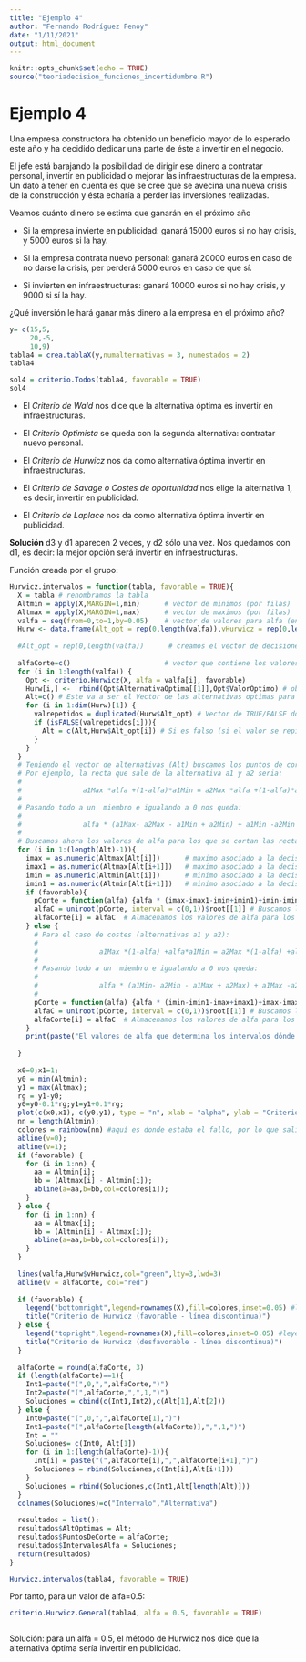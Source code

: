---
title: "Ejemplo 4"
author: "Fernando Rodríguez Fenoy"
date: "1/11/2021"
output: html_document
---

```{r setup, include=FALSE}
knitr::opts_chunk$set(echo = TRUE)
source("teoriadecision_funciones_incertidumbre.R")
```

# Ejemplo 4

Una empresa constructora ha obtenido un beneficio mayor de lo esperado este año y ha decidido dedicar una parte de éste a invertir en el negocio.

El jefe está barajando la posibilidad de dirigir ese dinero a contratar personal, invertir en publicidad o mejorar las infraestructuras de la empresa. Un dato a tener en cuenta es que se cree que se avecina una nueva crisis de la construcción y ésta echaría a perder las inversiones realizadas.


Veamos cuánto dinero se estima que ganarán en el próximo año

- Si la empresa invierte en publicidad: ganará 15000 euros si no hay crisis, y 5000 euros si la hay.

- Si la empresa contrata nuevo personal: ganará 20000 euros en caso de no darse la crisis, per perderá 5000 euros en caso de que sí.

- Si invierten en infraestructuras: ganará 10000 euros si no hay crisis, y 9000 si sí la hay.

 

¿Qué inversión le hará ganar más dinero a la empresa en el próximo año?

 
```{r}
y= c(15,5,
     20,-5,
     10,9)
tabla4 = crea.tablaX(y,numalternativas = 3, numestados = 2)
tabla4
```

```{r}
sol4 = criterio.Todos(tabla4, favorable = TRUE)
sol4
```


-   El *Criterio de Wald* nos dice que la alternativa óptima es invertir en infraestructuras.

-   El *Criterio Optimista* se queda con la segunda alternativa: contratar nuevo personal.

-   El *Criterio de Hurwicz* nos da como alternativa óptima invertir en infraestructuras.

-   El *Criterio de Savage o Costes de oportunidad* nos elige la alternativa 1, es decir, invertir en publicidad*.*

-   El *Criterio de Laplace* nos da como alternativa óptima invertir en publicidad*.*


 **Solución** 
 d3 y d1 aparecen 2 veces, y d2 sólo una vez. Nos quedamos con d1, es decir: la mejor opción
 será invertir en infraestructuras.
 
 

Función creada por el grupo:
```{r}

Hurwicz.intervalos = function(tabla, favorable = TRUE){
  X = tabla # renombramos la tabla
  Altmin = apply(X,MARGIN=1,min)      # vector de minimos (por filas)
  Altmax = apply(X,MARGIN=1,max)      # vector de maximos (por filas)
  valfa = seq(from=0,to=1,by=0.05)    # vector de valores para alfa (entre 0 y 1)
  Hurw <- data.frame(Alt_opt = rep(0,length(valfa)),vHurwicz = rep(0,length(valfa)))
  
  #Alt_opt = rep(0,length(valfa))      # creamos el vector de decisiones (por el criterio de Hurwicz) para cada valor de alfa
  
  alfaCorte=c()                       # vector que contiene los valores de alfa donde cambian las decisiones
  for (i in 1:length(valfa)) {
    Opt <- criterio.Hurwicz(X, alfa = valfa[i], favorable)
    Hurw[i,] <-  rbind(Opt$AlternativaOptima[[1]],Opt$ValorOptimo) # obtenemos las alternativas para cada alfa
    Alt=c() # Este va a ser el Vector de las alternativas optimas para todos los alfa
    for (i in 1:dim(Hurw)[1]) {
      valrepetidos = duplicated(Hurw$Alt_opt) # Vector de TRUE/FALSE donde los FALSE son los elementos que se repiten
      if (isFALSE(valrepetidos[i])){
        Alt = c(Alt,Hurw$Alt_opt[i]) # Si es falso (si el valor se repite) lo almacenamos en el vector Alt
      }
    }
  }
  # Teniendo el vector de alternativas (Alt) buscamos los puntos de corte de las rectas asociadas a cada alternativa (beneficios)
  # Por ejemplo, la recta que sale de la alternativa a1 y a2 seria: 
  #
  #               a1Max *alfa +(1-alfa)*a1Min = a2Max *alfa +(1-alfa)*a2Min
  # 
  # Pasando todo a un  miembro e igualando a 0 nos queda: 
  #
  #               alfa * (a1Max- a2Max - a1Min + a2Min) + a1Min -a2Min = 0
  # 
  # Buscamos ahora los valores de alfa para los que se cortan las rectas asociadas a cada decision
  for (i in 1:(length(Alt)-1)){
    imax = as.numeric(Altmax[Alt[i]])      # maximo asociado a la decision i del vector Alt
    imax1 = as.numeric(Altmax[Alt[i+1]])   # maximo asociado a la decision i+1 del vector Alt
    imin = as.numeric(Altmin[Alt[i]])      # minimo asociado a la decision i del vector Alt
    imin1 = as.numeric(Altmin[Alt[i+1]])   # minimo asociado a la decision i+1 del vector Alt
    if (favorable){
      pCorte = function(alfa) {alfa * (imax-imax1-imin+imin1)+imin-imin1}
      alfaC = uniroot(pCorte, interval = c(0,1))$root[[1]] # Buscamos los 0 para cada funcion
      alfaCorte[i] = alfaC  # Almacenamos los valores de alfa para los que las rectas se cortan en alfaCorte
    } else {
      # Para el caso de costes (alternativas a1 y a2):
      # 
      #               a1Max *(1-alfa) +alfa*a1Min = a2Max *(1-alfa) +alfa*a2Min
      # 
      # Pasando todo a un  miembro e igualando a 0 nos queda: 
      #
      #               alfa * (a1Min- a2Min - a1Max + a2Max) + a1Max -a2Max = 0
      #
      pCorte = function(alfa) {alfa * (imin-imin1-imax+imax1)+imax-imax1}
      alfaC = uniroot(pCorte, interval = c(0,1))$root[[1]] # Buscamos los 0 para cada funcion
      alfaCorte[i] = alfaC  # Almacenamos los valores de alfa para los que las rectas se cortan en alfaCorte
    }
    print(paste("El valores de alfa que determina los intervalos dónde cambian las alternativas óptimas es:",alfaCorte[i]))
    
  }
  
  x0=0;x1=1;
  y0 = min(Altmin);
  y1 = max(Altmax);
  rg = y1-y0;
  y0=y0-0.1*rg;y1=y1+0.1*rg;
  plot(c(x0,x1), c(y0,y1), type = "n", xlab = "alpha", ylab = "Criterio Hurwicz");
  nn = length(Altmin);
  colores = rainbow(nn) #aquí es donde estaba el fallo, por lo que salían todas las lineas azules.
  abline(v=0);
  abline(v=1);
  if (favorable) {
    for (i in 1:nn) {
      aa = Altmin[i];
      bb = (Altmax[i] - Altmin[i]);
      abline(a=aa,b=bb,col=colores[i]);
    }
  } else {
    for (i in 1:nn) {
      aa = Altmax[i];
      bb = (Altmin[i] - Altmax[i]);
      abline(a=aa,b=bb,col=colores[i]);
    }
  }
  
  lines(valfa,Hurw$vHurwicz,col="green",lty=3,lwd=3)
  abline(v = alfaCorte, col="red")
  
  if (favorable) {
    legend("bottomright",legend=rownames(X),fill=colores,inset=0.05) #leyendas añadidas
    title("Criterio de Hurwicz (favorable - línea discontinua)")
  } else {
    legend("topright",legend=rownames(X),fill=colores,inset=0.05) #leyendas añadidas
    title("Criterio de Hurwicz (desfavorable - línea discontinua)")
  }
  
  alfaCorte = round(alfaCorte, 3)
  if (length(alfaCorte)==1){
    Int1=paste("(",0,",",alfaCorte,")")
    Int2=paste("(",alfaCorte,",",1,")")
    Soluciones = cbind(c(Int1,Int2),c(Alt[1],Alt[2]))
  } else {
    Int0=paste("(",0,",",alfaCorte[1],")")
    Int1=paste("(",alfaCorte[length(alfaCorte)],",",1,")")
    Int = ""
    Soluciones= c(Int0, Alt[1])
    for (i in 1:(length(alfaCorte)-1)){
      Int[i] = paste("(",alfaCorte[i],",",alfaCorte[i+1],")")
      Soluciones = rbind(Soluciones,c(Int[i],Alt[i+1]))
    }
    Soluciones = rbind(Soluciones,c(Int1,Alt[length(Alt)]))
  }
  colnames(Soluciones)=c("Intervalo","Alternativa")
  
  resultados = list();
  resultados$AltOptimas = Alt;
  resultados$PuntosDeCorte = alfaCorte;
  resultados$IntervalosAlfa = Soluciones;
  return(resultados)
}
```


```{r}
Hurwicz.intervalos(tabla4, favorable = TRUE)
```

Por tanto, para un valor de alfa=0.5:


```{r}
criterio.Hurwicz.General(tabla4, alfa = 0.5, favorable = TRUE)



```
Solución: para un alfa = 0.5, el método de Hurwicz nos dice que la alternativa óptima sería invertir en publicidad.
